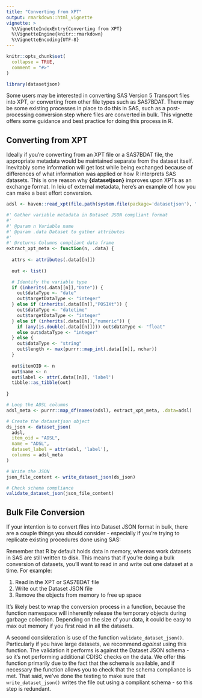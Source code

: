 ```yaml
---
title: "Converting from XPT"
output: rmarkdown::html_vignette
vignette: >
  %\VignetteIndexEntry{Converting from XPT}
  %\VignetteEngine{knitr::rmarkdown}
  %\VignetteEncoding{UTF-8}
---
```


```r
knitr::opts_chunk$set(
  collapse = TRUE,
  comment = "#>"
)
```

```r
library(datasetjson)
```

Some users may be interested in converting SAS Version 5 Transport files into XPT, or converting from other file types such as SAS7BDAT. There may be some existing processes in place to do this in SAS, such as a post-processing conversion step where files are converted in bulk. This vignette offers some guidance and best practice for doing this process in R. 

## Converting from XPT

Ideally if you're converting from an XPT file or a SAS7BDAT file, the appropriate metadata would be maintained separate from the dataset itself. Inevitably some information will get lost while being exchanged because of differences of what information was applied or how R interprets SAS datasets. This is one reason why **{datasetjson}** improves upon XPTs as an exchange format. In leiu of external metadata, here's an example of how you can make a best effort conversion.

```r
adsl <- haven::read_xpt(file.path(system.file(package='datasetjson'), "adsl.xpt"))

#' Gather variable metadata in Dataset JSON compliant format
#'
#' @param n Variable name
#' @param .data Dataset to gather attributes
#'
#' @returns Columns compliant data frame
extract_xpt_meta <- function(n, .data) {
  
  attrs <- attributes(.data[[n]])
  
  out <- list()

  # Identify the variable type
  if (inherits(.data[[n]],"Date")) {
    out$dataType <- "date"
    out$targetDataType <- "integer"
  } else if (inherits(.data[[n]],"POSIXt")) {
    out$dataType <- "datetime"
    out$targetDataType <- "integer"
  } else if (inherits(.data[[n]],"numeric")) {
    if (any(is.double(.data[[n]]))) out$dataType <- "float"
    else out$dataType <- "integer"
  } else {
    out$dataType <- "string"
    out$length <- max(purrr::map_int(.data[[n]], nchar))
  }
  
  out$itemOID <- n
  out$name <- n
  out$label <- attr(.data[[n]], 'label')
  tibble::as_tibble(out)
  
}

# Loop the ADSL columns
adsl_meta <- purrr::map_df(names(adsl), extract_xpt_meta, .data=adsl)

# Create the datasetjson object
ds_json <- dataset_json(
  adsl, 
  item_oid = "ADSL",
  name = "ADSL",
  dataset_label = attr(adsl, 'label'),
  columns = adsl_meta
)

# Write the JSON
json_file_content <- write_dataset_json(ds_json)

# Check schema compliance
validate_dataset_json(json_file_content)

```

## Bulk File Conversion

If your intention is to convert files into Dataset JSON format in bulk, there are a couple things you should consider - especially if you're trying to replicate existing procedures done using SAS:

Remember that R by default holds data in memory, whereas work datasets in SAS are still written to disk. This means that if you're doing a bulk conversion of datasets, you'll want to read in and write out one dataset at a time. For example:

1. Read in the XPT or SAS7BDAT file
2. Write out the Dataset JSON file
3. Remove the objects from memory to free up space

It's likely best to wrap the conversion process in a function, because the function namespace will inherently release the temporary objects during garbage collection. Depending on the size of your data, it could be easy to max out memory if you first read in all the datasets.

A second consideration is use of the function `validate_dataset_json()`. Particularly if you have large datasets, we recommend _against_ using this function. The validation it performs is against the Dataset JSON schema - so it's not performing additional CDISC checks on the data. We offer this function primarily due to the fact that the schema is available, and if necessary the function allows you to check that the schema compliance is met. That said, we've done the testing to make sure that `write_dataset_json()` writes the file out using a compliant schema - so this step is redundant. 
